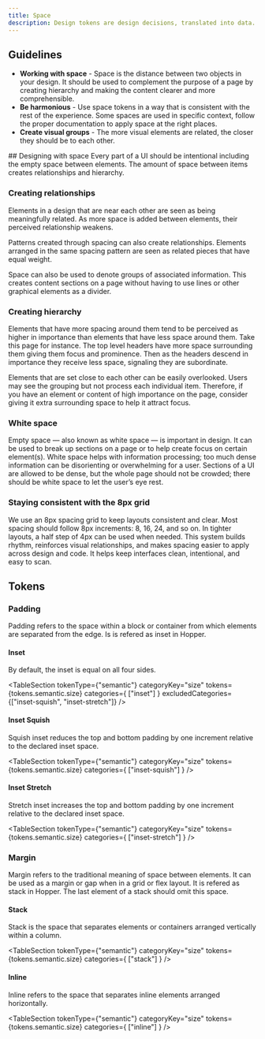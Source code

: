 ```yaml
---
title: Space
description: Design tokens are design decisions, translated into data. Explore the semantic space design tokens.
---
```


## Guidelines

- **Working with space** - Space is the distance between two objects in your design. It should be used to complement the purpose of a page by creating hierarchy and making the content clearer and more comprehensible.
- **Be harmonious** - Use space tokens in a way that is consistent with the rest of the experience. Some spaces are used in specific context, follow the proper documentation to apply space at the right places.
- **Create visual groups** - The more visual elements are related, the closer they should be to each other.

<AI>
## Designing with space
Every part of a UI should be intentional including the empty space between elements. The amount of space between items creates relationships and hierarchy.

### Creating relationships
Elements in a design that are near each other are seen as being meaningfully related. As more space is added between elements, their perceived relationship weakens.

Patterns created through spacing can also create relationships. Elements arranged in the same spacing pattern are seen as related pieces that have equal weight.

Space can also be used to denote groups of associated information. This creates content sections on a page without having to use lines or other graphical elements as a divider.

### Creating hierarchy
Elements that have more spacing around them tend to be perceived as higher in importance than elements that have less space around them.
Take this page for instance. The top level headers have more space surrounding them giving them focus and prominence.
Then as the headers descend in importance they receive less space, signaling they are subordinate.

Elements that are set close to each other can be easily overlooked. Users may see the grouping but not process each individual item.
Therefore, if you have an element or content of high importance on the page, consider giving it extra surrounding space to help it attract focus.

### White space
Empty space — also known as white space — is important in design. It can be used to break up sections on a page or to help create focus on certain element(s).
White space helps with information processing; too much dense information can be disorienting or overwhelming for a user.
Sections of a UI are allowed to be dense, but the whole page should not be crowded; there should be white space to let the user’s eye rest.

### Staying consistent with the 8px grid
We use an 8px spacing grid to keep layouts consistent and clear. Most spacing should follow 8px increments: 8, 16, 24, and so on. In tighter layouts, a half step of 4px can be used when needed.
This system builds rhythm, reinforces visual relationships, and makes spacing easier to apply across design and code. It helps keep interfaces clean, intentional, and easy to scan.
</AI>

## Tokens

### Padding

Padding refers to the space within a block or container from which elements are separated from the edge. Is is refered as inset in Hopper.

#### Inset

By default, the inset is equal on all four sides.

<TableSection tokenType={"semantic"} categoryKey="size" tokens={tokens.semantic.size} categories={
    ["inset"]
} excludedCategories={["inset-squish", "inset-stretch"]} />

#### Inset Squish

Squish inset reduces the top and bottom padding by one increment relative to the declared inset space.

<TableSection tokenType={"semantic"} categoryKey="size" tokens={tokens.semantic.size} categories={
    ["inset-squish"]
} />

#### Inset Stretch

Stretch inset increases the top and bottom padding by one increment relative to the declared inset space.

<TableSection tokenType={"semantic"} categoryKey="size" tokens={tokens.semantic.size} categories={
    ["inset-stretch"]
} />

### Margin

Margin refers to the traditional meaning of space between elements. It can be used as a margin or gap when in a grid or flex layout. It is refered as stack in Hopper. The last element of a stack should omit this space.

#### Stack

Stack is the space that separates elements or containers arranged vertically within a column.

<TableSection tokenType={"semantic"} categoryKey="size" tokens={tokens.semantic.size} categories={
    ["stack"]
} />

#### Inline

Inline refers to the space that separates inline elements arranged horizontally.

<TableSection tokenType={"semantic"} categoryKey="size" tokens={tokens.semantic.size} categories={
    ["inline"]
} />
